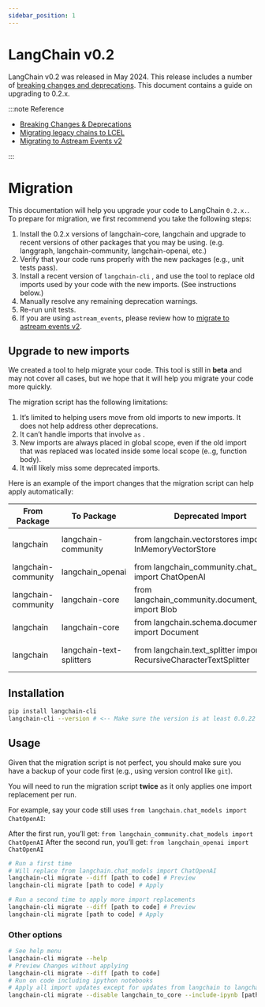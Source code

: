 ```yaml
---
sidebar_position: 1
---
```


# LangChain v0.2



LangChain v0.2 was released in May 2024. This release includes a number of [breaking changes and deprecations](/docs/versions/v0_2/deprecations). This document contains a guide on upgrading to 0.2.x.

:::note Reference

- [Breaking Changes & Deprecations](/docs/versions/v0_2/deprecations)
- [Migrating legacy chains to LCEL](/docs/versions/migrating_chains)
- [Migrating to Astream Events v2](/docs/versions/v0_2/migrating_astream_events)

:::

# Migration

This documentation will help you upgrade your code to LangChain `0.2.x.`. To prepare for migration, we first recommend you take the following steps:

1. Install the 0.2.x versions of langchain-core, langchain and upgrade to recent versions of other packages that you may be using. (e.g. langgraph, langchain-community, langchain-openai, etc.)
2. Verify that your code runs properly with the new packages (e.g., unit tests pass).
3. Install a recent version of `langchain-cli` , and use the tool to replace old imports used by your code with the new imports. (See instructions below.)
4. Manually resolve any remaining deprecation warnings.
5. Re-run unit tests.
6. If you are using `astream_events`, please review how to [migrate to astream events v2](/docs/versions/v0_2/migrating_astream_events).

## Upgrade to new imports

We created a tool to help migrate your code. This tool is still in **beta** and may not cover all cases, but
we hope that it will help you migrate your code more quickly.

The migration script has the following limitations:

1. It’s limited to helping users move from old imports to new imports. It does not help address other deprecations.
2. It can’t handle imports that involve `as` .
3. New imports are always placed in global scope, even if the old import that was replaced was located inside some local scope (e..g, function body).
4. It will likely miss some deprecated imports.

Here is an example of the import changes that the migration script can help apply automatically:


| From Package        | To Package               | Deprecated Import                                                  | New Import                                                          |
|---------------------|--------------------------|--------------------------------------------------------------------|---------------------------------------------------------------------|
| langchain           | langchain-community      | from langchain.vectorstores import InMemoryVectorStore             | from langchain_community.vectorstores import InMemoryVectorStore    |
| langchain-community | langchain_openai         | from langchain_community.chat_models import ChatOpenAI             | from langchain_openai import ChatOpenAI                             |
| langchain-community | langchain-core           | from langchain_community.document_loaders import Blob              | from langchain_core.document_loaders import Blob                    |
| langchain           | langchain-core           | from langchain.schema.document import Document                     | from langchain_core.documents import Document                       |
| langchain           | langchain-text-splitters | from langchain.text_splitter import RecursiveCharacterTextSplitter | from langchain_text_splitters import RecursiveCharacterTextSplitter |


## Installation

```bash
pip install langchain-cli
langchain-cli --version # <-- Make sure the version is at least 0.0.22
```

## Usage

Given that the migration script is not perfect, you should make sure you have a backup of your code first (e.g., using version control like `git`).

You will need to run the migration script **twice** as it only applies one import replacement per run.

For example, say your code still uses `from langchain.chat_models import ChatOpenAI`:

After the first run, you’ll get: `from langchain_community.chat_models import ChatOpenAI`
After the second run, you’ll get: `from langchain_openai import ChatOpenAI`

```bash
# Run a first time
# Will replace from langchain.chat_models import ChatOpenAI
langchain-cli migrate --diff [path to code] # Preview
langchain-cli migrate [path to code] # Apply

# Run a second time to apply more import replacements
langchain-cli migrate --diff [path to code] # Preview
langchain-cli migrate [path to code] # Apply
```

### Other options

```bash
# See help menu
langchain-cli migrate --help
# Preview Changes without applying
langchain-cli migrate --diff [path to code]
# Run on code including ipython notebooks
# Apply all import updates except for updates from langchain to langchain-core
langchain-cli migrate --disable langchain_to_core --include-ipynb [path to code]
```
